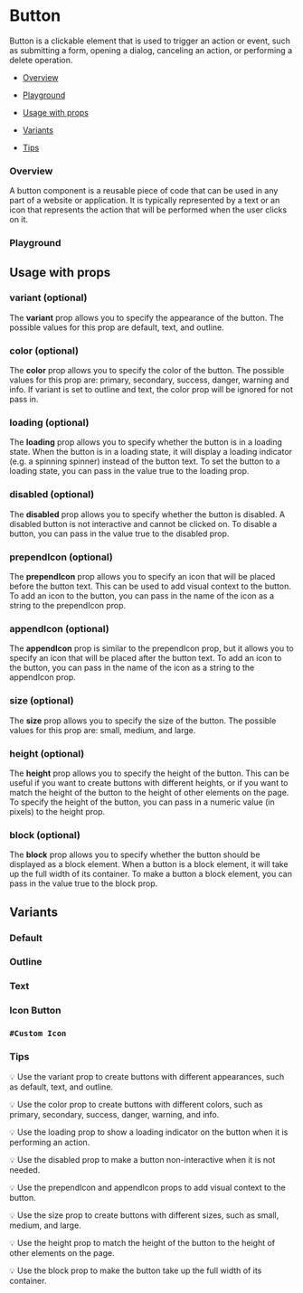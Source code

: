 
<Meta of={ButtonStories} />

# Button

Button is a clickable element that is used to trigger an action or event, such as submitting a form, opening a dialog, canceling an action, or performing a delete operation.

- [Overview](#overview)

- [Playground](#playground)

- [Usage with props](#usage)

- [Variants](#variants)

- [Tips](#tips)

### Overview <a id="overview" />

A button component is a reusable piece of code that can be used in any part of a website or application. It is typically represented by a text or an icon that represents the action that will be performed when the user clicks on it.

<Canvas>
  <Story of={ButtonStories.Overview} />
</Canvas>

### Playground <a id="playground" />

<Controls
  of={ButtonStories.Overview}
/>

## Usage with props <a id="usage" />

### variant (optional)

The **variant** prop allows you to specify the appearance of the button. The possible values for this prop are default, text, and outline.

### color (optional)

The **color** prop allows you to specify the color of the button. The possible values for this prop are: primary, secondary, success, danger, warning and info. If variant is set to outline and text, the color prop will be ignored for not pass in.

### loading (optional)

The **loading** prop allows you to specify whether the button is in a loading state. When the button is in a loading state, it will display a loading indicator (e.g. a spinning spinner) instead of the button text.
To set the button to a loading state, you can pass in the value true to the loading prop.

### disabled (optional)

The **disabled** prop allows you to specify whether the button is disabled. A disabled button is not interactive and cannot be clicked on.
To disable a button, you can pass in the value true to the disabled prop.

### prependIcon (optional)

The **prependIcon** prop allows you to specify an icon that will be placed before the button text. This can be used to add visual context to the button.
To add an icon to the button, you can pass in the name of the icon as a string to the prependIcon prop.

### appendIcon (optional)

The **appendIcon** prop is similar to the prependIcon prop, but it allows you to specify an icon that will be placed after the button text.
To add an icon to the button, you can pass in the name of the icon as a string to the appendIcon prop.

### size (optional)

The **size** prop allows you to specify the size of the button. The possible values for this prop are: small, medium, and large.

### height (optional)

The **height** prop allows you to specify the height of the button. This can be useful if you want to create buttons with different heights, or if you want to match the height of the button to the height of other elements on the page.
To specify the height of the button, you can pass in a numeric value (in pixels) to the height prop.

### block (optional)

The **block** prop allows you to specify whether the button should be displayed as a block element. When a button is a block element, it will take up the full width of its container.
To make a button a block element, you can pass in the value true to the block prop.

## Variants <a id="variants" />

### Default

<Canvas>
  <Story of={ButtonStories.Default} />
</Canvas>

### Outline

<Canvas>
  <Story of={ButtonStories.Outline} />
</Canvas>

### Text

<Canvas>
  <Story of={ButtonStories.Text} />
</Canvas>

### Icon Button

<Canvas>
  <Story of={ButtonStories.IconButton} />
</Canvas>

### `#Custom Icon`

<Canvas>
  <Story of={ButtonStories.CustomIcon} />
</Canvas>

### Tips <a id="tips" />

💡 Use the variant prop to create buttons with different appearances, such as default, text, and outline.

💡 Use the color prop to create buttons with different colors, such as primary, secondary, success, danger, warning, and info.

💡 Use the loading prop to show a loading indicator on the button when it is performing an action.

💡 Use the disabled prop to make a button non-interactive when it is not needed.

💡 Use the prependIcon and appendIcon props to add visual context to the button.

💡 Use the size prop to create buttons with different sizes, such as small, medium, and large.

💡 Use the height prop to match the height of the button to the height of other elements on the page.

💡 Use the block prop to make the button take up the full width of its container.